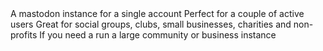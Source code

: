 <CardGroup cols={2}>
  <Card title="Single user (€2.50/month)" icon="user" color="#ea5a0c" href="/compare-instances#single-user-instance">
    A mastodon instance for a single account
  </Card>
  <Card title="Small instance (€5/month)" icon="user-group" color="#0285c7" href="/compare-instances#small-instance">
    Perfect for a couple of active users
  </Card>
  <Card title="Medium instance (€10/month)" icon="people-group" color="#16a34a" href="/compare-instances#medium-instance">
    Great for social groups, clubs, small businesses, charities and non-profits
  </Card>
  <Card title="Large instance (€20/month)" icon="users-medical" color="#dc2626" href="/compare-instances#large-instance">
    If you need a run a large community or business instance
  </Card>
</CardGroup>